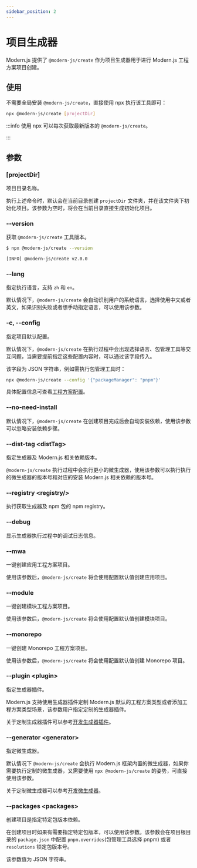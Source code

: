 ```yaml
---
sidebar_position: 2
---
```


# 项目生成器

Modern.js 提供了 `@modern-js/create` 作为项目生成器用于进行 Modern.js 工程方案项目创建。

## 使用

不需要全局安装 `@modern-js/create`，直接使用 npx 执行该工具即可：

```bash
npx @modern-js/create [projectDir]
```

:::info
使用 npx 可以每次获取最新版本的 `@modern-js/create`。

:::

## 参数

### [projectDir]

项目目录名称。

执行上述命令时，默认会在当前目录创建 `projectDir` 文件夹，并在该文件夹下初始化项目。该参数为空时，将会在当前目录直接生成初始化项目。

### --version

获取 `@modern-js/create` 工具版本。

```bash
$ npx @modern-js/create --version

[INFO] @modern-js/create v2.0.0
```

### --lang

指定执行语言，支持 `zh` 和 `en`。

默认情况下，`@modern-js/create` 会自动识别用户的系统语言，选择使用中文或者英文，如果识别失败或者想手动指定语言，可以使用该参数。

### -c, --config

指定项目默认配置。

默认情况下，`@modern-js/create` 在执行过程中会出现选择语言、包管理工具等交互问题，当需要提前指定这些配置内容时，可以通过该字段传入。

该字段为 JSON 字符串，例如需执行包管理工具时：

```bash
npx @modern-js/create --config '{"packageManager": "pnpm"}'
```

具体配置信息可查看[工程方案配置](/guides/topic-detail/generator/config/common)。

### --no-need-install

默认情况下，`@modern-js/create` 在创建项目完成后会自动安装依赖，使用该参数可以忽略安装依赖步骤。

### --dist-tag \<distTag\>

指定生成器及 Modern.js 相关依赖版本。

`@modern-js/create` 执行过程中会执行更小的微生成器，使用该参数可以执行执行的微生成器的版本号和对应的安装 Modern.js 相关依赖的版本号。

### --registry \<registry/>

执行获取生成器及 npm 包的 npm registry。

### --debug

显示生成器执行过程中的调试日志信息。

### --mwa

一键创建应用工程方案项目。

使用该参数后，`@modern-js/create` 将会使用配置默认值创建应用项目。

### --module

一键创建模块工程方案项目。

使用该参数后，`@modern-js/create` 将会使用配置默认值创建模块项目。

### --monorepo

一键创建 Monorepo 工程方案项目。

使用该参数后，`@modern-js/create` 将会使用配置默认值创建 Monorepo 项目。

### --plugin \<plugin\>

指定生成器插件。

Modern.js 支持使用生成器插件定制 Modern.js 默认的工程方案类型或者添加工程方案类型场景，该参数用户指定定制的生成器插件。

关于定制生成器插件可以参考[开发生成器插件](/guides/topic-detail/generator/plugin/abstract)。

### --generator \<generator\>

指定微生成器。

默认情况下 `@modern-js/create` 会执行 Modern.js 框架内置的微生成器，如果你需要执行定制的微生成器，又需要使用 `npx @modern-js/create` 的姿势，可直接使用该参数。

关于定制微生成器可以参考[开发微生成器](/guides/topic-detail/generator/codesmith/introduce)。

### --packages \<packages\>

创建项目是指定特定包版本依赖。

在创建项目时如果有需要指定特定包版本，可以使用该参数。该参数会在项目根目录的 `package.json` 中配置 `pnpm.overrides`(包管理工具选择 pnpm) 或者 `resolutions` 锁定包版本号。

该参数值为 JSON 字符串。
